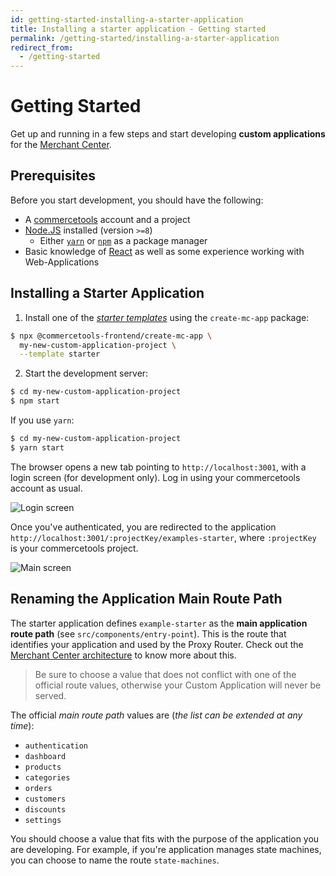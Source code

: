 ```yaml
---
id: getting-started-installing-a-starter-application
title: Installing a starter application - Getting started
permalink: /getting-started/installing-a-starter-application
redirect_from:
  - /getting-started
---
```



<NotificationFeature flag="beta" />

# Getting Started

Get up and running in a few steps and start developing **custom applications** for the [Merchant Center](https://docs.commercetools.com/getting-started.html).

## Prerequisites

Before you start development, you should have the following:

- A [commercetools](https://docs.commercetools.com/getting-started.html) account and a project
- [Node.JS](https://nodejs.org/en/) installed (version `>=8`)
  - Either [`yarn`](https://yarnpkg.com/) or [`npm`](https://www.npmjs.com/get-npm) as a package manager
- Basic knowledge of [React](https://reactjs.org/) as well as some experience working with Web-Applications

## Installing a Starter Application

1. Install one of the [_starter templates_](https://github.com/commercetools/merchant-center-application-kit/tree/master/application-templates) using the `create-mc-app` package:

```zsh
$ npx @commercetools-frontend/create-mc-app \
  my-new-custom-application-project \
  --template starter
```

2. Start the development server:

```zsh
$ cd my-new-custom-application-project
$ npm start
```

If you use `yarn`:

```zsh
$ cd my-new-custom-application-project
$ yarn start
```

The browser opens a new tab pointing to `http://localhost:3001`, with a login screen (for development only). Log in using your commercetools account as usual.

![Login screen](/assets/custom-applications/mc-dev-starter-login.png)

Once you've authenticated, you are redirected to the application `http://localhost:3001/:projectKey/examples-starter`, where `:projectKey` is your commercetools project.

![Main screen](/assets/custom-applications/mc-dev-starter-main.png)

## Renaming the Application Main Route Path

The starter application defines `example-starter` as the **main application route path** (see `src/components/entry-point`). This is the route that identifies your application and used by the Proxy Router. Check out the [Merchant Center architecture](../main-concepts/architecture) to know more about this.

> Be sure to choose a value that does not conflict with one of the official route values, otherwise your Custom Application will never be served.

The official _main route path_ values are (_the list can be extended at any time_):

- `authentication`
- `dashboard`
- `products`
- `categories`
- `orders`
- `customers`
- `discounts`
- `settings`

You should choose a value that fits with the purpose of the application you are developing. For example, if you're application manages state machines, you can choose to name the route `state-machines`.
